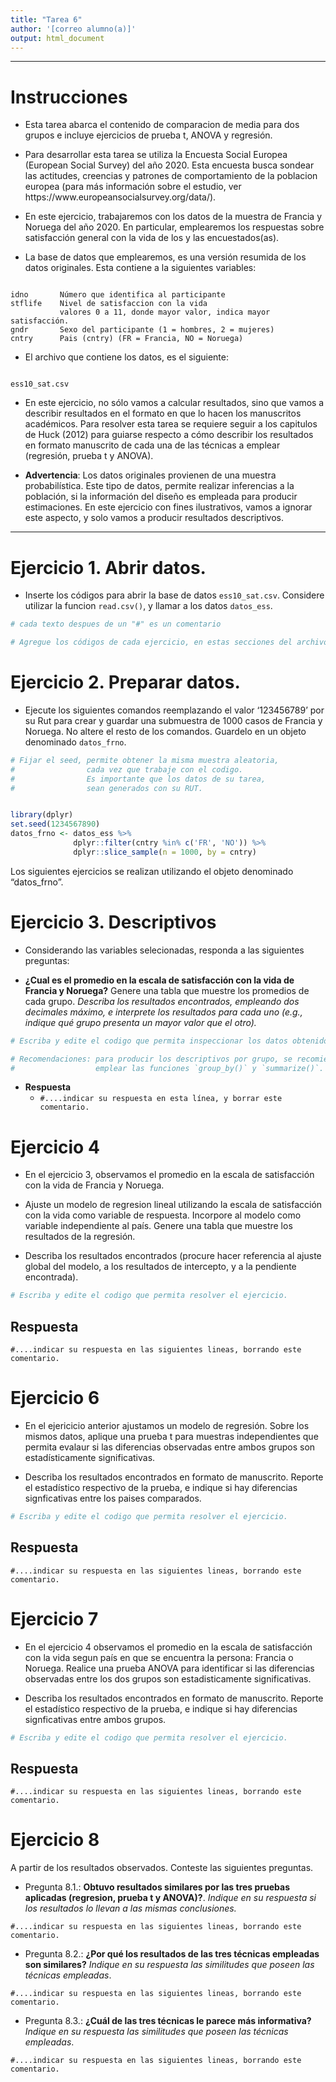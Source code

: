 ---
title: "Tarea 6"
author: '[correo alumno(a)]'
output: html_document 
---

---

# Instrucciones

- Esta tarea abarca el contenido de comparacion de media para dos grupos e incluye ejercicios de prueba t, ANOVA y regresión. 

- Para desarrollar esta tarea se utiliza la Encuesta Social Europea (European Social Survey) del año 2020. Esta encuesta busca sondear las actitudes, creencias y patrones de comportamiento de la poblacion europea (para más información sobre el estudio, ver https://www.europeansocialsurvey.org/data/).

- En este ejercicio, trabajaremos con los datos de la muestra de Francia y Noruega del año 2020. En particular, emplearemos los respuestas sobre satisfacción general con la vida de los y las encuestados(as).

- La base de datos que emplearemos, es una versión resumida de los datos originales. Esta contiene a la siguientes variables:

```

idno       Número que identifica al participante
stflife    Nivel de satisfaccion con la vida
           valores 0 a 11, donde mayor valor, indica mayor satisfacción.
gndr       Sexo del participante (1 = hombres, 2 = mujeres)
cntry      Pais (cntry) (FR = Francia, NO = Noruega)

```

- El archivo que contiene los datos, es el siguiente:

```

ess10_sat.csv

```

- En este ejercicio, no sólo vamos a calcular resultados, sino que vamos a describir resultados en el formato en que lo hacen los manuscritos académicos. Para resolver esta tarea se requiere seguir a los capitulos de Huck (2012) para guiarse respecto a cómo describir los resultados en formato manuscrito de cada una de las técnicas a emplear (regresión, prueba t y ANOVA).


- **Advertencia**: Los datos originales provienen de una muestra probabilística. Este tipo de datos, permite realizar inferencias a la población, si la información del diseño es empleada para producir estimaciones. En este ejercicio con fines ilustrativos, vamos a ignorar este aspecto, y solo vamos a producir resultados descriptivos.

---

# Ejercicio 1. Abrir datos.

- Inserte los códigos para abrir la base de datos `ess10_sat.csv`. Considere utilizar la funcion `read.csv()`, y llamar a los datos `datos_ess`.


```{r}

# cada texto despues de un "#" es un comentario

# Agregue los códigos de cada ejercicio, en estas secciones del archivo.

```

# Ejercicio 2. Preparar datos.

- Ejecute los siguientes comandos reemplazando el valor ‘123456789’ por su Rut para crear y guardar una submuestra de 1000 casos de Francia y Noruega. No altere el resto de los comandos. Guardelo en un objeto denominado `datos_frno`. 

```{r}

# Fijar el seed, permite obtener la misma muestra aleatoria, 
#                cada vez que trabaje con el codigo.
#                Es importante que los datos de su tarea,
#                sean generados con su RUT.


library(dplyr)
set.seed(1234567890)
datos_frno <- datos_ess %>%
              dplyr::filter(cntry %in% c('FR', 'NO')) %>%
              dplyr::slice_sample(n = 1000, by = cntry)

```


Los siguientes ejercicios se realizan utilizando el objeto denominado "datos_frno".

# Ejercicio 3. Descriptivos

- Considerando las variables selecionadas, responda a las siguientes preguntas:

- **¿Cual es el promedio en la escala de satisfacción con la vida de Francia y Noruega?** Genere una tabla que muestre los promedios de cada grupo. *Describa los resultados encontrados, empleando dos decimales máximo, e interprete los resultados para cada uno (e.g., indique qué grupo presenta un mayor valor que el otro).*

```{r}

# Escriba y edite el codigo que permita inspeccionar los datos obtenidos.

# Recomendaciones: para producir los descriptivos por grupo, se recomienda
#                  emplear las funciones `group_by()` y `summarize()`.

```

- **Respuesta**
  - `#....indicar su respuesta en esta línea, y borrar este comentario.`


# Ejercicio 4

- En el ejercicio 3, observamos el promedio en la escala de satisfacción con la vida de Francia y Noruega.

- Ajuste un modelo de regresion lineal utilizando la escala de satisfacción con la vida como variable de respuesta. Incorpore al modelo como variable independiente al país. Genere una tabla que muestre los resultados de la regresión.

- Describa los resultados encontrados (procure hacer referencia al ajuste global del modelo, a los resultados de intercepto, y a la pendiente encontrada).


```{r}

# Escriba y edite el codigo que permita resolver el ejercicio.

```

## Respuesta

`#....indicar su respuesta en las siguientes lineas, borrando este comentario.`


# Ejercicio 6

- En el ejericicio anterior ajustamos un modelo de regresión. Sobre los mismos datos, aplique una prueba t para muestras independientes que permita evalaur si las diferencias observadas entre ambos grupos son estadísticamente significativas. 

- Describa los resultados encontrados en formato de manuscrito. Reporte el estadístico respectivo de la prueba, e indique si hay diferencias signficativas entre los paises comparados.


```{r}

# Escriba y edite el codigo que permita resolver el ejercicio.

```

## Respuesta

`#....indicar su respuesta en las siguientes lineas, borrando este comentario.`


# Ejercicio 7

- En el ejercicio 4 observamos el promedio en la escala de satisfacción con la vida segun país en que se encuentra la persona: Francia o Noruega. Realice una prueba ANOVA para identificar si las diferencias observadas entre los dos grupos son estadisticamente significativas. 

- Describa los resultados encontrados en formato de manuscrito. Reporte el estadístico respectivo de la prueba, e indique si hay diferencias signficativas entre ambos grupos.


```{r}

# Escriba y edite el codigo que permita resolver el ejercicio.

```

## Respuesta

`#....indicar su respuesta en las siguientes lineas, borrando este comentario.`



# Ejercicio 8

A partir de los resultados observados. Conteste las siguientes preguntas.

- Pregunta 8.1.: **Obtuvo resultados similares por las tres pruebas aplicadas (regresion, prueba t y ANOVA)?**. _Indique en su respuesta si los resultados lo llevan a las mismas conclusiones._

`#....indicar su respuesta en las siguientes lineas, borrando este comentario.`

- Pregunta 8.2.: **¿Por qué los resultados de las tres técnicas empleadas son similares?** _Indique en su respuesta las similitudes que poseen las técnicas empleadas_.

`#....indicar su respuesta en las siguientes lineas, borrando este comentario.`

- Pregunta 8.3.: **¿Cuál de las tres técnicas le parece más informativa?** _Indique en su respuesta las similitudes que poseen las técnicas empleadas_.

`#....indicar su respuesta en las siguientes lineas, borrando este comentario.`
